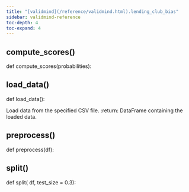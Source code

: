 ```yaml
---
title: "[validmind](/reference/validmind.html).lending_club_bias"
sidebar: validmind-reference
toc-depth: 4
toc-expand: 4
---
```


## compute_scores[()]{.muted}

<!-- function.qmd.jinja2 - function signature -->

::: {.signature}

<span class="signature">
<span class="kw">def</span> <span class="name">compute_scores</span>(<span class="param"><span class="n">probabilities</span></span>):</span>
</span>

:::

## load_data[()]{.muted}

<!-- function.qmd.jinja2 - function signature -->

::: {.signature}

<span class="signature">
<span class="kw">def</span> <span class="name">load_data</span>(<span class="param"><span class="n"></span></span>):</span>
</span>

:::

Load data from the specified CSV file. :return: DataFrame containing the loaded data.

## preprocess[()]{.muted}

<!-- function.qmd.jinja2 - function signature -->

::: {.signature}

<span class="signature">
<span class="kw">def</span> <span class="name">preprocess</span>(<span class="param"><span class="n">df</span></span>):</span>
</span>

:::

## split[()]{.muted}

<!-- function.qmd.jinja2 - function signature -->

::: {.signature}

<span class="signature">
<span class="kw">def</span> <span class="name">split</span>(
    <span class="param"><span class="n">df</span></span>,    <span class="param"><span class="n">test_size</span> <span class="o">=</span> <span class="kc">0.3</span></span>):</span>
</span>

:::
